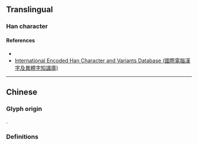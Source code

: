 {{also|涇}}
{{character info}}
==Translingual==

===Han character===
{{Han char|rn=85|rad=水|as=5|sn=8|canj=ENOM|four=37112|ids=⿰氵𢀖}}

====References====
* {{Han ref|hdz=31599.03|uh=6CFE}}
* [http://chardb.iis.sinica.edu.tw/char/14641 International Encoded Han Character and Variants Database (國際電腦漢字及異體字知識庫)]

----

==Chinese==

===Glyph origin===
{{Han simp|涇|f=巠|t=𢀖}}.

===Definitions===
{{zh-see|涇}}